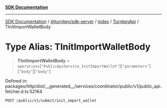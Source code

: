 [**SDK Documentation**](../../../../../../README.mdx)

***

[SDK Documentation](../../../../../../packages.mdx) / [@turnkey/sdk-server](../../../../README.mdx) / [index](../../../README.mdx) / [TurnkeyApi](../README.mdx) / TInitImportWalletBody

# Type Alias: TInitImportWalletBody

> **TInitImportWalletBody** = `operations`\[`"PublicApiService_InitImportWallet"`\]\[`"parameters"`\]\[`"body"`\]\[`"body"`\]

Defined in: packages/http/dist/\_\_generated\_\_/services/coordinator/public/v1/public\_api.fetcher.d.ts:52164

`POST /public/v1/submit/init_import_wallet`
